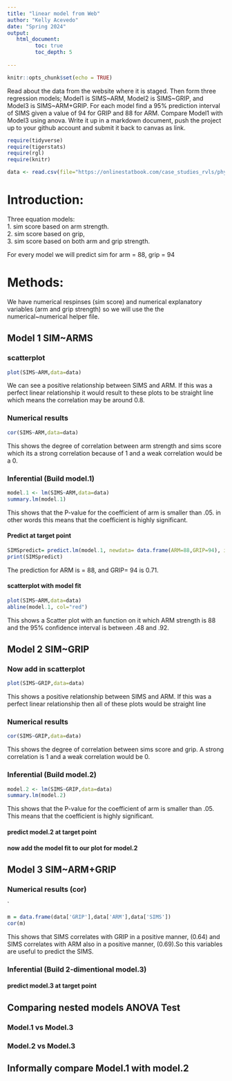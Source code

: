 ```yaml
---
title: "linear model from Web"
author: "Kelly Acevedo"
date: "Spring 2024"
output:
   html_document:
         toc: true
         toc_depth: 5
        
---
```


```r
knitr::opts_chunk$set(echo = TRUE)
```

Read about the data from the website where it is staged.  Then form three regression models; Model1 is SIMS~ARM, Model2 is SIMS~GRIP, and Model3 is SIMS~ARM+GRIP. For each model find a 95% prediction interval of SIMS given a value of 94  for GRIP and 88 for ARM. Compare Model1 with Model3 using anova. Write it up in a markdown document, push the project up to your github account and submit it back to canvas as link. 

 


```r
require(tidyverse)
require(tigerstats)
require(rgl)
require(knitr)

```

```r
data <- read.csv(file="https://onlinestatbook.com/case_studies_rvls/physical_strength/data.txt",sep="",header=TRUE)  

```

# Introduction:

Three equation models:   
1. sim score based on arm strength.   
2. sim score based on grip,    
3. sim score based on both arm and grip strength. 

For every model we will predict sim for arm = 88, grip = 94 

# Methods: 

We have numerical respinses (sim score) and numerical explanatory variables (arm and grip strength)
so we will use the the numerical~numerical helper file.


## Model 1 SIM~ARMS

### scatterplot
```r
plot(SIMS~ARM,data=data)
```

We can see a positive relationship between SIMS and ARM. If this was a perfect linear relationship it would result to these plots to be straight line which means the correlation may be around 0.8.  

### Numerical results

```r
cor(SIMS~ARM,data=data)
```

This shows the degree of correlation between arm strength and sims score which its a strong correlation because of 1 and a weak correlation would be a 0. 

### Inferential  (Build model.1)

```r

model.1 <- lm(SIMS~ARM,data=data)
summary.lm(model.1)
```
This shows that the P-value for the coefficient of arm is smaller than .05. in other words this means that the coefficient is highly significant.

#### Predict at target point

```r
SIMSpredict= predict.lm(model.1, newdata= data.frame(ARM=88,GRIP=94), interval = "confidence") 
print(SIMSpredict)
```

The prediction for ARM is = 88, and GRIP= 94 is 0.71. 

#### scatterplot with model fit
  
```r
plot(SIMS~ARM,data=data)
abline(model.1, col="red")
```
This shows a Scatter plot with an function on it which ARM strength is 88 and the 95%  confidence interval is between .48 and .92. 

## Model 2 SIM~GRIP

### Now add in scatterplot

```r
plot(SIMS~GRIP,data=data)
```
This shows a positive relationship between SIMS and ARM. If this was a perfect linear relationship then all of these plots would be straight line

### Numerical results 

```r
cor(SIMS~GRIP,data=data)
```

This shows the degree of correlation between sims score and grip. A strong correlation is 1 and a weak correlation would be 0. 


### Inferential  (Build model.2)

```r
model.2 <- lm(SIMS~GRIP,data=data)
summary.lm(model.2)
```
This shows that the P-value for the coefficient of arm is smaller than .05. This means that the coefficient is highly significant. 

#### predict model.2 at target point

#### now add the model fit to our plot for model.2
  


## Model 3 SIM~ARM+GRIP

### Numerical results (cor)

`
```r
m = data.frame(data['GRIP'],data['ARM'],data['SIMS'])
cor(m)
```
  
This shows that SIMS correlates with GRIP in a positive manner, (0.64) and SIMS correlates with ARM also in a positive manner, (0.69).So this variables are useful to predict the SIMS. 

### Inferential  (Build 2-dimentional model.3)

#### predict model.3 at target point
  

## Comparing nested models ANOVA Test

### Model.1 vs Model.3
### Model.2 vs Model.3

## Informally compare Model.1 with model.2

